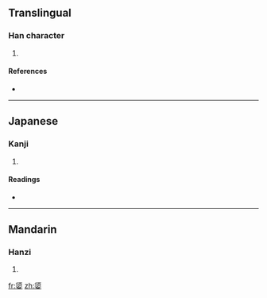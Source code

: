 {{also|嬃}}
==Translingual==

===Han character===
{{Han char|rn=38|rad=女|as=09|sn=12|four=|canj=竹人女 (HOV)}}

# {{defn|Han|sort=女09}}

====References====
* {{Han ref|kx=0267.361|hdz=21067.031|uh=5AAD|ud=23213}}

----

==Japanese==

===Kanji===
{{ja-kanji|grade=|rs=女09}}

# {{defn|Japanese|sort=女09}}

====Readings====
* {{ja-readings|on=[[しゅ]] (shu)|kun=[[あね]] (ane)}}

----

==Mandarin==

===Hanzi===
{{cmn-hanzi|pin=[[xū]] ([[xu1]])|wg=hsü<sup>1</sup>}}

# {{defn|Mandarin|sort=女09}}

[[fr:媭]]
[[zh:媭]]